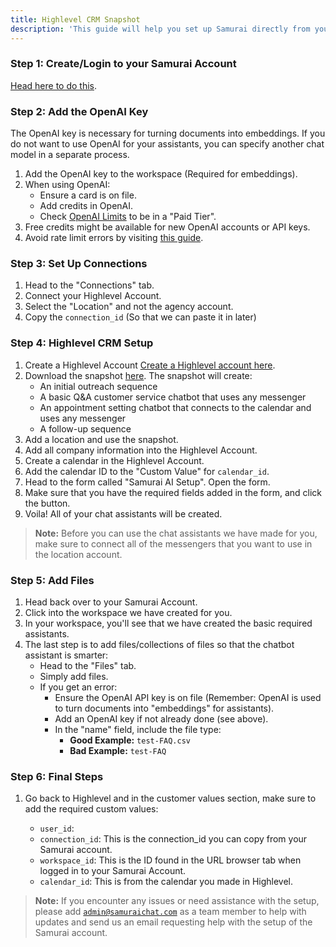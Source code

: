 ```yaml
---
title: Highlevel CRM Snapshot
description: 'This guide will help you set up Samurai directly from your Highlevel CRM using a snapshot'
---
```


### Step 1: Create/Login to your Samurai Account 
[Head here to do this](http://app.samuraichat.com/login).

### Step 2: Add the OpenAI Key
The OpenAI key is necessary for turning documents into embeddings. If you do not want to use OpenAI for your assistants, you can specify another chat model in a separate process.

1. Add the OpenAI key to the workspace (Required for embeddings).
2. When using OpenAI:
   - Ensure a card is on file.
   - Add credits in OpenAI.
   - Check [OpenAI Limits](https://platform.openai.com/settings/organization/limits) to be in a "Paid Tier".
3. Free credits might be available for new OpenAI accounts or API keys.
4. Avoid rate limit errors by visiting [this guide](https://platform.openai.com/docs/guides/rate-limits).

### Step 3: Set Up Connections
1. Head to the "Connections" tab.
2. Connect your Highlevel Account.
3. Select the "Location" and not the agency account.
4. Copy the `connection_id` (So that we can paste it in later)

### Step 4: Highlevel CRM Setup

1. Create a Highlevel Account [Create a Highlevel account here](https://app.gohighlevel.com/).
2. Download the snapshot [here](https://affiliates.gohighlevel.com/?fp_ref=45jgr&share=BHwxufzg3zRbo10owY5x). The snapshot will create:
    - An initial outreach sequence
    - A basic Q&A customer service chatbot that uses any messenger
    - An appointment setting chatbot that connects to the calendar and uses any messenger
    - A follow-up sequence
3. Add a location and use the snapshot.
4. Add all company information into the Highlevel Account.
5. Create a calendar in the Highlevel Account.
6. Add the calendar ID to the "Custom Value" for `calendar_id`.
7. Head to the form called "Samurai AI Setup". Open the form.
8. Make sure that you have the required fields added in the form, and click the button.
9. Voila! All of your chat assistants will be created.

> **Note:** Before you can use the chat assistants we have made for you, make sure to connect all of the messengers that you want to use in the location account.

### Step 5: Add Files

1. Head back over to your Samurai Account.
2. Click into the workspace we have created for you.
3. In your workspace, you'll see that we have created the basic required assistants.
4. The last step is to add files/collections of files so that the chatbot assistant is smarter:
   - Head to the "Files" tab.
   - Simply add files.
   - If you get an error:
     - Ensure the OpenAI API key is on file (Remember: OpenAI is used to turn documents into "embeddings" for assistants).
     - Add an OpenAI key if not already done (see above).
     - In the "name" field, include the file type:
       - **Good Example:** `test-FAQ.csv`
       - **Bad Example:** `test-FAQ`

### Step 6: Final Steps

1. Go back to Highlevel and in the customer values section, make sure to add the required custom values:

    - `user_id`: 
    - `connection_id`: This is the connection_id you can copy from your Samurai account.
    - `workspace_id`: This is the ID found in the URL browser tab when logged in to your Samurai Account.
    - `calendar_id`: This is from the calendar you made in Highlevel.

> **Note:**  If you encounter any issues or need assistance with the setup, please add <code>admin@samuraichat.com</code> as a team member to help with updates and send us an email requesting help with the setup of the Samurai account.
